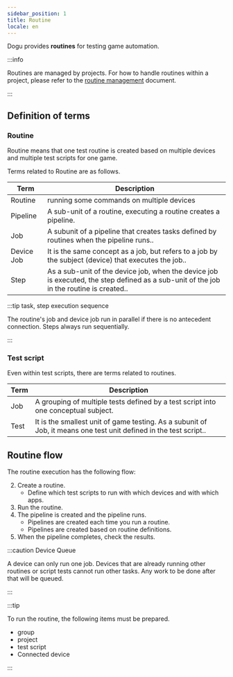 ```yaml
---
sidebar_position: 1
title: Routine
locale: en
---
```


Dogu provides **routines** for testing game automation.

:::info

Routines are managed by projects. For how to handle routines within a project, please refer to the [routine management](/organization-and-project/project/routine) document.

:::

## Definition of terms

### Routine

Routine means that one test routine is created based on multiple devices and multiple test scripts for one game.

Terms related to Routine are as follows.

| Term       | Description                                                                                                                             |
| ---------- | --------------------------------------------------------------------------------------------------------------------------------------- |
| Routine    | running some commands on multiple devices                                                                                               |
| Pipeline   | A sub-unit of a routine, executing a routine creates a pipeline.                                                                        |
| Job        | A subunit of a pipeline that creates tasks defined by routines when the pipeline runs..                                                 |
| Device Job | It is the same concept as a job, but refers to a job by the subject (device) that executes the job..                                    |
| Step       | As a sub-unit of the device job, when the device job is executed, the step defined as a sub-unit of the job in the routine is created.. |

:::tip task, step execution sequence

The routine's job and device job run in parallel if there is no antecedent connection. Steps always run sequentially.

:::

### Test script

Even within test scripts, there are terms related to routines.

| Term | Description                                                                                                       |
| ---- | ----------------------------------------------------------------------------------------------------------------- |
| Job  | A grouping of multiple tests defined by a test script into one conceptual subject.                                |
| Test | It is the smallest unit of game testing. As a subunit of Job, it means one test unit defined in the test script.. |

## Routine flow

The routine execution has the following flow:

2. Create a routine.
   - Define which test scripts to run with which devices and with which apps.
3. Run the routine.
4. The pipeline is created and the pipeline runs.
   - Pipelines are created each time you run a routine.
   - Pipelines are created based on routine definitions.
5. When the pipeline completes, check the results.

:::caution Device Queue

A device can only run one job. Devices that are already running other routines or script tests cannot run other tasks. Any work to be done after that will be queued.

:::

:::tip

To run the routine, the following items must be prepared.

- group
- project
- test script
- Connected device

:::
